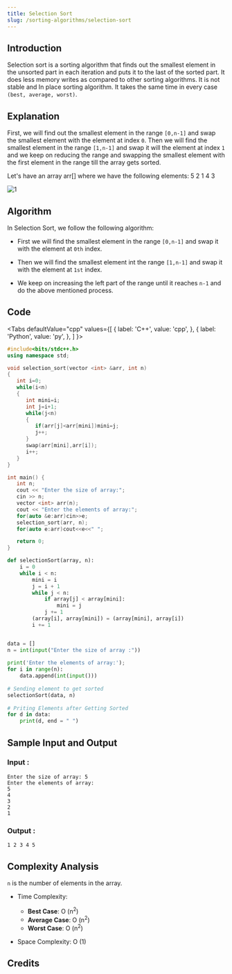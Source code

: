 ```yaml
---
title: Selection Sort
slug: /sorting-algorithms/selection-sort
---
```


## Introduction

Selection sort is a sorting algorithm that finds out the smallest element in the unsorted part in each iteration and puts it to the last of the sorted part. It does less memory writes as compared to other sorting algorithms. It is not stable and In place sorting algorithm. It takes the same time in every case `(best, average, worst)`.

## Explanation 

First, we will find out the smallest element in the range `[0,n-1]` and swap the smallest element with the element at index `0`. Then we will find the smallest element in the range `[1,n-1]` and swap it will the element at index `1` and we keep on reducing the range and swapping the smallest element with the first element in the range till the array gets sorted.

Let's have an array arr[] where we have the following elements: 5 2 1 4 3

![1](https://user-images.githubusercontent.com/70858557/114912892-2b817f00-9e3e-11eb-9c58-18d988d27345.PNG)


## Algorithm

In Selection Sort, we follow the following algorithm:

- First we will find the smallest element in the range `[0,n-1]` and swap it with the element at `0th` index.

- Then we will find the smallest element int the range `[1,n-1]` and swap it with the element at `1st` index.

- We keep on increasing the left part of the range until it reaches `n-1` and do the above mentioned process.

## Code


<Tabs
  defaultValue="cpp"
  values={[
    { label: 'C++', value: 'cpp', },
    { label: 'Python', value: 'py', },
  ]
}>
<TabItem value="cpp">

```cpp
#include<bits/stdc++.h>
using namespace std;

void selection_sort(vector <int> &arr, int n) 
{
   int i=0;
   while(i<n)
   {
      int mini=i;
      int j=i+1;
      while(j<n)
      {
         if(arr[j]<arr[mini])mini=j;
         j++;
      }
      swap(arr[mini],arr[i]);
      i++;
   }   
}

int main() {
   int n;
   cout << "Enter the size of array:";
   cin >> n;
   vector <int> arr(n);
   cout << "Enter the elements of array:";
   for(auto &e:arr)cin>>e;
   selection_sort(arr, n);
   for(auto e:arr)cout<<e<<" ";

   return 0;
}
```
</TabItem>

<TabItem value="py">

```python   
def selectionSort(array, n):
	i = 0
	while i < n:
		mini = i
		j = i + 1
		while j < n:
			if array[j] < array[mini]:
				mini = j
			j += 1
		(array[i], array[mini]) = (array[mini], array[i])
		i += 1       	


data = []
n = int(input("Enter the size of array :"))
 
print('Enter the elements of array:');
for i in range(n):
    data.append(int(input()))
    
# Sending element to get sorted
selectionSort(data, n)
 
# Priting Elements after Getting Sorted
for d in data:
    print(d, end = " ")
```
</TabItem>

</Tabs>

## Sample Input and Output

### Input :

```
Enter the size of array: 5
Enter the elements of array:
5
4 
3 
2 
1 
```
### Output :
```
1 2 3 4 5
```

## Complexity Analysis
 
`n` is the number of elements in the array.

- Time Complexity:

  - **Best Case**: O (n<sup>2</sup>)
  - **Average Case**: O (n<sup>2</sup>)
  - **Worst Case**: O (n<sup>2</sup>)

- Space Complexity: O (1)

## Credits
